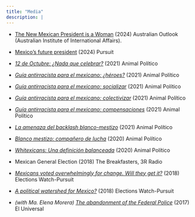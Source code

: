 ```yaml
---
title: "Media"
description: |
---
```


-   [The New Mexican President is a Woman](https://www.internationalaffairs.org.au/australianoutlook/the-new-mexican-president-is-a-woman-who-is-she/) (2024) Australian Outlook (Australian Institute of International Affairs).

-   [Mexico’s future president](https://pursuit.unimelb.edu.au/articles/it-s-worth-keeping-an-eye-on-mexico-s-future-president) (2024) Pursuit

-   [*12 de Octubre: ¿Nada que celebrar?*](https://www.animalpolitico.com/blog-invitado/12-de-octubre-nada-que-celebrar/) (2021) Animal Político

-   [*Guía antirracista para el mexicano: ¿héroes?*](https://www.animalpolitico.com/blog-invitado/una-guia-antirracista-para-el-blanco-mestizo-mexicano-parte-4-heroes-blanco-mestizos/) (2021) Animal Político

-   [*Guía antirracista para el mexicano: socializar*](https://www.animalpolitico.com/blog-invitado/una-guia-antirracista-para-el-blanco-mestizo-mexicano-parte-3-socializar/) (2021) Animal Político

-   [*Guía antirracista para el mexicano: colectivizar*](https://www.animalpolitico.com/blog-invitado/una-guia-antirracista-para-el-blanco-mestizo-mexicano-parte-2-colectivizar/) (2021) Animal Político

-   [*Guía antirracista para el mexicano: compensaciones*](https://www.animalpolitico.com/blog-invitado/una-guia-antirracista-para-el-blanco-mestizo-mexicano-parte-1/) (2021) Animal Político

-   [*La amenaza del backlash blanco-mestizo*](https://www.animalpolitico.com/blog-invitado/la-amenaza-del-backlash-blanco-mestizo/) (2021) Animal Político

-   [*Blanco mestizo: compañero de lucha*](https://www.animalpolitico.com/blog-invitado/blanco-mestizo-companero-de-lucha/) (2020) Animal Político

-   [*Whitexicans: Una definición balanceada*](https://www.animalpolitico.com/blog-invitado/whitexican-una-definicion-balanceada/) (2020) Animal Político

-   Mexican General Election (2018) The Breakfasters, 3R Radio

-   [*Mexicans voted overwhelmingly for change. Will they get it?*](https://pursuit.unimelb.edu.au/articles/mexicans-voted-overwhelmingly-for-change-will-they-get-it) (2018) Elections Watch-Pursuit

-   [*A political watershed for Mexico?*](https://pursuit.unimelb.edu.au/articles/a-political-watershed-for-mexico) (2018) Elections Watch-Pursuit

-   *(with Ma. Elena Morera)* [*The abandonment of the Federal Police*](https://www.eluniversal.com.mx/articulo/maria-elena-morera/nacion/el-abandono-de-la-policia-federal) (2017) El Universal
